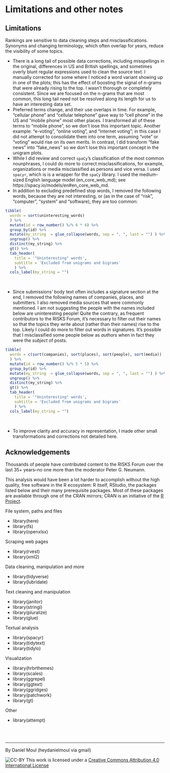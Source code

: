 <!-- 09C-risk-lens.Rmd -->
<!-- # part 3 -->

# Limitations and other notes

## Limitations

Rankings are sensitive to data cleaning steps and misclassifications. Synonyms and changing terminology, which often overlap for years, reduce the visibility of some topics.

* There is a long tail of possible data corrections, including misspellings in the original, differences in US and British spellings, and sometimes overly blunt regular expressions used to clean the source text. I manually corrected for some where I noticed a word variant showing up in one of the plots; this has the effect of boosting the signal of n-grams that were already rising to the top. I wasn't thorough or completely consistent. Since we are focused on the n-grams that are most common, this long tail need not be resolved along its length for us to have an interesting data set.
* Preferred terms change, and their use overlaps in time. For example, "cellular phone" and "cellular telephone" gave way to "cell phone" in the US and "mobile phone" most other places. I transformed all of these terms to "mobile phone", so we don't lose this important topic. Another example: "e-voting", "online voting", and "internet voting"; in this case I did not attempt to consolidate them into one term, assuming "vote" or "voting" would rise on its own merits. In contrast, I did transform "fake news" into "fake_news" so we don't lose this important concept in the unigram plots.
* While I did review and correct `spaCy`'s classification of the most common nounphrases, I could do more to correct  misclassifications, for example, organizations or media misclassified as persons and vice versa. I used `spacyr`, which is is a wrapper for the `spaCy` library. I used the medium-sized English language model (en_core_web_md); see https://spacy.io/models/en#en_core_web_md.
* In addition to excluding predefined stop words, I removed the following words, because they are not interesting, or (as in the case of "risk", "computer", "system" and "software), they are too common:

```r

tibble(
  words = sort(uninteresting_words)
  ) %>%
  mutate(id = row_number() %/% 6 * 6) %>%
  group_by(id) %>%
  mutate(my_string  = glue_collapse(words, sep = ", ", last = "") ) %>%
  ungroup() %>%
  distinct(my_string) %>%
  gt() %>%
  tab_header(
    title = '"Uninteresting" words',
    subtitle = 'Excluded from unigrams and bigrams'
    ) %>%
  cols_label(my_string = "")

```

<br>

* Since submissions' body text often includes a signature section at the end, I removed the following names of companies, places, and submitters. I also removed media sources that were commonly mentioned. I am not suggesting the people with the names included below are uninteresting people! Quite the contrary, as frequent contributors to the RISKS Forum, it's necessary to filter out their names so that the topics they write about (rather than their names) rise to the top. Likely I could do more to filter out words in signatures. It's possible that I misclassified some people below as *authors* when in fact they were the *subject* of posts.

```r

tibble(
  words = c(sort(companies), sort(places), sort(people), sort(media))
  ) %>%
  mutate(id = row_number() %/% 5 * 5) %>%
  group_by(id) %>%
  mutate(my_string  = glue_collapse(words, sep = ", ", last = "") ) %>%
  ungroup() %>%
  distinct(my_string) %>%
  gt() %>%
  tab_header(
    title = '"Uninteresting" words',
    subtitle = 'Excluded from unigrams and bigrams'
    ) %>%
  cols_label(my_string = "")

```

<br>

* To improve clarity and accuracy in representation, I made other small transformations and corrections not detailed here.

## Acknowledgements

Thousands of people have contributed content to the RISKS Forum over the last 35+ years--no one more than the moderator Peter G. Neumann.

This analysis would have been a lot harder to accomplish without the high quality, free software in the R ecosystem: R itself, RStudio, the packages listed below and their many prerequisite packages. Most of these packages are available through one of the CRAN mirrors; CRAN is an initiative of the [R Project](https://www.r-project.org).

File system, paths and files

* library(here)
* library(fs)
* library(openxlsx)

Scraping web pages

* library(rvest)
* library(xml2)

Data cleaning, manipulation and more

* library(tidyverse)
* library(lubridate)

Text cleaning and manipulation

* library(janitor)
* library(stringi)
* library(pluralize)
* library(glue)

Textual analysis

* library(spacyr)
* library(tidytext)
* library(tidylo)

Visualization

* library(hrbrthemes)
* library(scales)
* library(ggrepel)
* library(ggtext)
* library(ggridges)
* library(patchwork)
* library(gt)

Other

* library(attempt)

<br>
<br>

---

By Daniel Moul (heydanielmoul via gmail)

![CC-BY](https://i.creativecommons.org/l/by/4.0/88x31.png) This work is licensed under a [Creative Commons Attribution 4.0 International License](http://creativecommons.org/licenses/by/4.0/)
